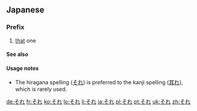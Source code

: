 ==Japanese==
===Prefix===
{{ja-pos|h|prefix|kanji=其れ|rom=sore}}
# [[that]] one

====See also====
{{Japanese demonstratives}}

====Usage notes====
*The hiragana spelling ([[それ]]) is preferred to the kanji spelling ([[其れ]]), which is rarely used.

[[de:それ]]
[[fr:それ]]
[[ko:それ]]
[[lo:それ]]
[[li:それ]]
[[ja:それ]]
[[pl:それ]]
[[pt:それ]]
[[uk:それ]]
[[zh:それ]]